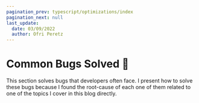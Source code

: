 ```yaml
---
pagination_prev: typescript/optimizations/index
pagination_next: null
last_update:
  date: 03/09/2022
  author: Ofri Peretz
---
```


# Common Bugs Solved 🐛

This section solves bugs that developers often face. I present how to solve these bugs because I found the root-cause of each one of them related to one of the topics I cover in this blog directly.


<DocCardList items={useCurrentSidebarCategory().items} />
